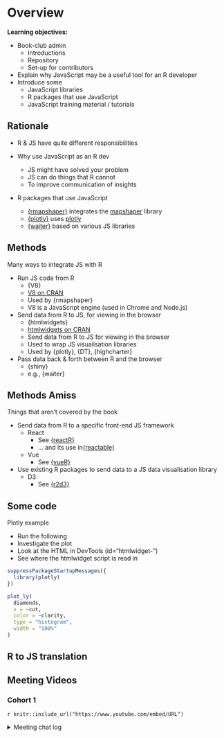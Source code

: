 # Overview

**Learning objectives:**

- Book-club admin
  - Introductions
  - Repository
  - Set-up for contributors

- Explain why JavaScript may be a useful tool for an R developer
- Introduce some
  - JavaScript libraries
  - R packages that use JavaScript
  - JavaScript training material / tutorials

## Rationale

- R & JS have quite different responsibilities

- Why use JavaScript as an R dev
  - JS might have solved your problem
  - JS can do things that R cannot
  - To improve communication of insights

- R packages that use JavaScript
  - [{rmapshaper}](https://github.com/ateucher/rmapshaper) integrates the
  [mapshaper](https://github.com/mbloch/mapshaper/) library
  - [{plotly}](https://github.com/plotly/plotly.R) uses
  [plotly](https://github.com/plotly/plotly.js)
  - [{waiter}](https://github.com/JohnCoene/waiter) based on various JS libraries

## Methods

Many ways to integrate JS with R

- Run JS code from R
  - {V8}
  - [V8 on CRAN](https://cran.r-project.org/web/packages/V8/index.html)
  - Used by {rmapshaper}
  - V8 is a JavaScript engine (used in Chrome and Node.js)

- Send data from R to JS, for viewing in the browser
  - {htmlwidgets}
  - [htmlwidgets on CRAN](https://cran.r-project.org/web/packages/htmlwidgets/index.html)
  - Send data from R to JS for viewing in the browser
  - Used to wrap JS visualisation libraries
  - Used by {plotly}, {DT}, {highcharter}

- Pass data back & forth between R and the browser
  - {shiny}
  - e.g., {waiter}

## Methods Amiss

Things that aren't covered by the book

- Send data from R to a specific front-end JS framework
  - React
    - See [{reactR}](https://cran.r-project.org/web/packages/reactR/index.html)
    - ... and its use in[{reactable}](https://cran.r-project.org/web/packages/reactable/index.html)
  - Vue
    - See [{vueR}](https://vue-r.github.io/vueR/)

- Use existing R packages to send data to a JS data visualisation library
  - D3
    - See [{r2d3}](https://rstudio.github.io/r2d3/)

## Some code

Plotly example

- Run the following
- Investigate the plot
- Look at the HTML in DevTools (id="htmlwidget-<randomstring>")
- See where the htmlwidget script is read in

```r
suppressPackageStartupMessages({
  library(plotly)
})

plot_ly(
  diamonds,
  x = ~cut,
  color = ~clarity,
  type = "histogram",
  width = "100%"
)
```

## R to JS translation

## Meeting Videos

### Cohort 1

`r knitr::include_url("https://www.youtube.com/embed/URL")`

<details>
<summary> Meeting chat log </summary>

```
LOG
```
</details>
